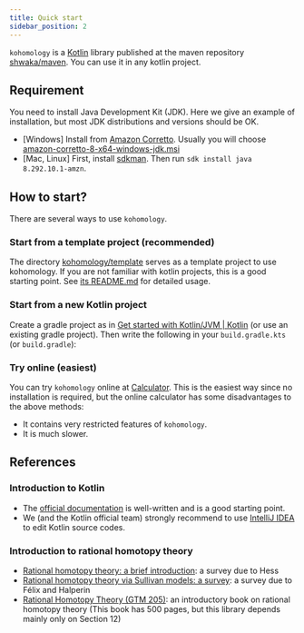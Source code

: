 ```yaml
---
title: Quick start
sidebar_position: 2
---
```


`kohomology` is a [Kotlin](https://kotlinlang.org/) library published at the maven repository [shwaka/maven](https://github.com/shwaka/maven).
You can use it in any kotlin project.

## Requirement
You need to install Java Development Kit (JDK).
Here we give an example of installation, but most JDK distributions and versions should be OK.

- [Windows] Install from [Amazon Corretto](https://docs.aws.amazon.com/corretto/latest/corretto-8-ug/downloads-list.html). Usually you will choose [amazon-corretto-8-x64-windows-jdk.msi](https://corretto.aws/downloads/latest/amazon-corretto-8-x64-windows-jdk.msi)
- [Mac, Linux] First, install [sdkman](https://sdkman.io/). Then run `sdk install java 8.292.10.1-amzn`.

## How to start?
There are several ways to use `kohomology`.

### Start from a template project (recommended)
The directory [kohomology/template](https://github.com/shwaka/kohomology/tree/main/template) serves as a template project to use kohomology.
If you are not familiar with kotlin projects, this is a good starting point.
See [its README.md](https://github.com/shwaka/kohomology/blob/main/template/README.md) for detailed usage.

### Start from a new Kotlin project
Create a gradle project as in [Get started with Kotlin/JVM | Kotlin](https://kotlinlang.org/docs/jvm-get-started.html)
(or use an existing gradle project).
Then write the following in your `build.gradle.kts` (or `build.gradle`):


<BuildGradleDocument/>

### Try online (easiest)
You can try `kohomology` online at [Calculator](/calculator).
This is the easiest way since no installation is required,
but the online calculator has some disadvantages to the above methods:
- It contains very restricted features of `kohomology`.
- It is much slower.

## References
### Introduction to Kotlin
- The [official documentation](https://kotlinlang.org/docs/home.html) is well-written and is a good starting point.
- We (and the Kotlin official team) strongly recommend to use [IntelliJ IDEA](https://www.jetbrains.com/idea/download/#section=linux)
  to edit Kotlin source codes.

### Introduction to rational homotopy theory
- [Rational homotopy theory: a brief introduction](https://arxiv.org/abs/math/0604626): a survey due to Hess
- [Rational homotopy theory via Sullivan models: a survey](https://arxiv.org/abs/1708.05245): a survey due to Félix and Halperin
- [Rational Homotopy Theory (GTM 205)](https://link.springer.com/book/10.1007/978-1-4613-0105-9): an introductory book on rational homotopy theory (This book has 500 pages, but this library depends mainly only on Section 12)
